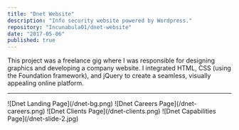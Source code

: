 ```yaml
---
title: "Dnet Website"
description: "Info security website powered by Wordpress."
repository: "Incunabula01/dnet-website"
date: "2017-05-06"
published: true
---
```


This project was a freelance gig where I was responsible for designing graphics and developing a company website. I integrated HTML, CSS (using the Foundation framework), and jQuery to create a seamless, visually appealing online platform.

---
<ImageCarousel>
  ![Dnet Landing Page](/dnet-bg.png)
  ![Dnet Careers Page](/dnet-careers.png)
  ![Dnet Clients Page](/dnet-clients.png)
  ![Dnet Capabilities Page](/dnet-slide-2.jpg)
</ImageCarousel>